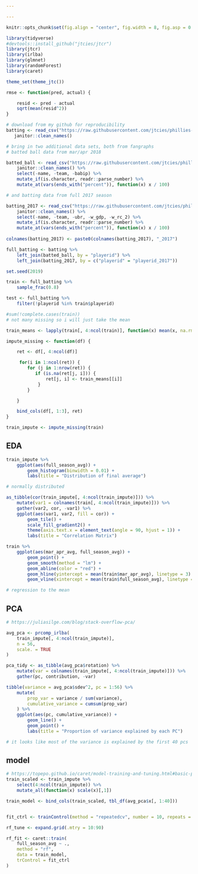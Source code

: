 ---

---

```{r setup}

knitr::opts_chunk$set(fig.align = "center", fig.width = 8, fig.asp = 0.618)

library(tidyverse)
#devtools::install_github("jtcies/jtcr")
library(jtcr)
library(irlba)
library(glmnet)
library(randomForest)
library(caret)

theme_set(theme_jtc())

rmse <- function(pred, actual) {

    resid <- pred - actual
    sqrt(mean(resid^2))
}

# download from my github for reproducibility
batting <- read_csv("https://raw.githubusercontent.com/jtcies/phillies-task/master/batting.csv") %>%
   janitor::clean_names()

# bring in two additional data sets, both from fangraphs
# batted ball data from mar/apr 2018

batted_ball <- read_csv("https://raw.githubusercontent.com/jtcies/phillies-task/master/batted-ball-2018.csv") %>%
    janitor::clean_names() %>%
    select(-name, -team, -babip) %>% 
    mutate_if(is.character, readr::parse_number) %>% 
    mutate_at(vars(ends_with("percent")), function(x) x / 100)

# and batting data from full 2017 season

batting_2017 <- read_csv("https://raw.githubusercontent.com/jtcies/phillies-task/master/batting-2017.csv") %>%
    janitor::clean_names() %>%
    select(-name, -team, -ubr, -w_gdp, -w_rc_2) %>% 
    mutate_if(is.character, readr::parse_number) %>% 
    mutate_at(vars(ends_with("percent")), function(x) x / 100)
 
colnames(batting_2017) <- paste0(colnames(batting_2017), "_2017")

full_batting <- batting %>%
    left_join(batted_ball, by = "playerid") %>%
    left_join(batting_2017, by = c("playerid" = "playerid_2017"))

set.seed(2019)

train <- full_batting %>%
    sample_frac(0.8)

test <- full_batting %>%
    filter(!playerid %in% train$playerid)

```

```{r missing}

#sum(!complete.cases(train))
# not many missing so i will just take the mean

train_means <- lapply(train[, 4:ncol(train)], function(x) mean(x, na.rm = TRUE)) 

impute_missing <- function(df) {

    ret <- df[, 4:ncol(df)]

     for(i in 1:ncol(ret)) {
        for (j in 1:nrow(ret)) {
           if (is.na(ret[j, i])) {
               ret[j, i] <- train_means[[i]]
            }
        }

    }

    bind_cols(df[, 1:3], ret)
}

train_impute <- impute_missing(train)

```

## EDA

```{r eda}

train_impute %>%
    ggplot(aes(full_season_avg)) +
        geom_histogram(binwidth = 0.01) +
        labs(title = "Distribution of final average")
```

```{r}

# normally distributed

as_tibble(cor(train_impute[, 4:ncol(train_impute)])) %>%
    mutate(var1 = colnames(train[, 4:ncol(train_impute)])) %>%
    gather(var2, cor, -var1) %>%
    ggplot(aes(var1, var2, fill = cor)) +
        geom_tile() +
        scale_fill_gradient2() +
        theme(axis.text.x = element_text(angle = 90, hjust = 1)) +
        labs(title = "Correlation Matrix")

```
```{r}

train %>%
    ggplot(aes(mar_apr_avg, full_season_avg)) +
        geom_point() +
        geom_smooth(method = "lm") +
        geom_abline(color = "red") +
        geom_hline(yintercept = mean(train$mar_apr_avg), linetype = 3) +
        geom_vline(xintercept = mean(train$full_season_avg), linetype = 3)

# regression to the mean

```

## PCA

```{r pca}

# https://juliasilge.com/blog/stack-overflow-pca/

avg_pca <- prcomp_irlba(
    train_impute[, 4:ncol(train_impute)],
    n = 56, 
    scale. = TRUE
)

pca_tidy <- as_tibble(avg_pca$rotation) %>%
    mutate(var = colnames(train_impute[, 4:ncol(train_impute)])) %>%
    gather(pc, contribution, -var)

tibble(variance = avg_pca$sdev^2, pc = 1:56) %>%
    mutate(
        prop_var = variance / sum(variance), 
        cumulative_variance = cumsum(prop_var)
    ) %>%
    ggplot(aes(pc, cumulative_variance)) +
        geom_line() +
        geom_point() +
        labs(title = "Proportion of variance explained by each PC")

# it looks like most of the variance is explained by the first 40 pcs

```

## model

```{r modelsetup}

# https://topepo.github.io/caret/model-training-and-tuning.html#basic-parameter-tuning
train_scaled <- train_impute %>%
    select(4:ncol(train_impute)) %>%
    mutate_all(function(x) scale(x)[,1])

train_model <- bind_cols(train_scaled, tbl_df(avg_pca$x[, 1:40]))


fit_ctrl <- trainControl(method = "repeatedcv", number = 10, repeats = 10)

```

```{r rf}

rf_tune <- expand.grid(.mtry = 10:90)

rf_fit <- caret::train(
    full_season_avg ~ ., 
    method = "rf",
    data = train_model,
    trControl = fit_ctrl
)

```

